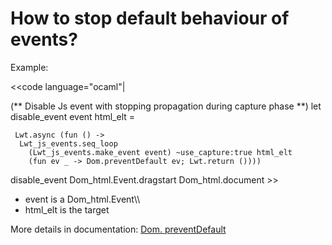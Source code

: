 =How to stop default behaviour of events?=

Example:

<<code language="ocaml"|

(** Disable Js event with stopping propagation during capture phase **)
let disable_event event html_elt =
  Lwt.async (fun () ->
   Lwt_js_events.seq_loop
     (Lwt_js_events.make_event event) ~use_capture:true html_elt
     (fun ev _ -> Dom.preventDefault ev; Lwt.return ())))


disable_event Dom_html.Event.dragstart Dom_html.document
>>

* event is a Dom_html.Event\\
* html_elt is the target

More details in documentation: [[site:js_of_ocaml/api/Dom#VALpreventDefault|Dom. preventDefault]]
